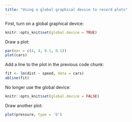 ```yaml
---
title: "Using a global graphical device to record plots"
---
```


First, turn on a global graphical device:

```r
knitr::opts_knit$set(global.device = TRUE)
```

Draw a plot:

```r
par(mar = c(4, 4, 0.1, 0.1))
plot(cars)
```

Add a line to the plot in the previous code chunk:

```r
fit <- lm(dist ~ speed, data = cars)
abline(fit)
```

No longer use the global device:

```r
knitr::opts_knit$set(global.device = FALSE)
```

Draw another plot:

```r
plot(pressure, type = 'b')
```

